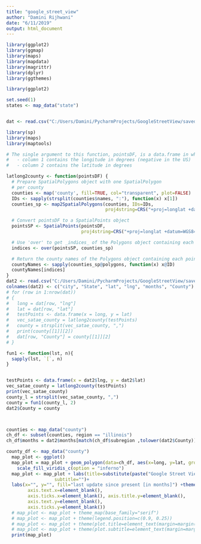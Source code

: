 ```yaml
---
title: "google_street_view"
author: "Damini Rijhwani"
date: "6/11/2019"
output: html_document
---
```


```r

library(ggplot2)
library(ggmap)
library(maps)
library(mapdata)
library(magrittr)
library(dplyr)
library(ggthemes)

library(ggplot2)

set.seed(1)
states <- map_data("state")


dat <- read.csv("C:/Users/Damini/PycharmProjects/GoogleStreetView/saved.csv", header = TRUE, stringsAsFactors = FALSE)

library(sp)
library(maps)
library(maptools)

# The single argument to this function, pointsDF, is a data.frame in which:
#   - column 1 contains the longitude in degrees (negative in the US)
#   - column 2 contains the latitude in degrees

latlong2county <- function(pointsDF) {
  # Prepare SpatialPolygons object with one SpatialPolygon
  # per county
  counties <- map('county', fill=TRUE, col="transparent", plot=FALSE)
  IDs <- sapply(strsplit(counties$names, ":"), function(x) x[1])
  counties_sp <- map2SpatialPolygons(counties, IDs=IDs,
                                     proj4string=CRS("+proj=longlat +datum=WGS84"))

  # Convert pointsDF to a SpatialPoints object
  pointsSP <- SpatialPoints(pointsDF,
                            proj4string=CRS("+proj=longlat +datum=WGS84"))

  # Use 'over' to get _indices_ of the Polygons object containing each point
  indices <- over(pointsSP, counties_sp)

  # Return the county names of the Polygons object containing each point
  countyNames <- sapply(counties_sp@polygons, function(x) x@ID)
  countyNames[indices]
}
dat2 <- read.csv("C:/Users/Damini/PycharmProjects/GoogleStreetView/saved3.csv", header = TRUE, stringsAsFactors = FALSE)
colnames(dat2) <- c("city", "State", "lat", "lng", "months", "County")
# for (row in 1:nrow(dat))
# {
#   long = dat[row, "lng"]
#   lat = dat[row, "lat"]
#   testPoints <- data.frame(x = long, y = lat)
#   vec_satae_county = latlong2county(testPoints)
#   county = strsplit(vec_satae_county, ",")
#   print(county[[1]][2])
#   dat[row, "County"] = county[[1]][2]
# }

fun1 <- function(lst, n){
  sapply(lst, `[`, n)
}


testPoints <- data.frame(x = dat2$lng, y = dat2$lat)
vec_satae_county = latlong2county(testPoints)
print(vec_satae_county)
county_l = strsplit(vec_satae_county, ",")
county = fun1(county_l, 2)
dat2$County = county



counties <- map_data("county")
ch_df <- subset(counties, region == "illinois")
ch_df$months = dat2$months[match(ch_df$subregion ,tolower(dat2$County))]

county_df <- map_data("county")
  map_plot <- ggplot()
  map_plot = map_plot + geom_polygon(data=ch_df, aes(x=long, y=lat, group = group, fill=ch_df$months),colour="black") +
    scale_fill_viridis_c(option = "inferno")
  map_plot <- map_plot + labs(title=substitute(paste("Google Street View Average Last Update of street Images in Chicago")),
                  subtitle="")+
  labs(x="", y="", fill="last update since present [in months]") +theme(axis.title.x=element_blank(),
        axis.text.x=element_blank(),
        axis.ticks.x=element_blank(), axis.title.y=element_blank(),
        axis.text.y=element_blank(),
        axis.ticks.y=element_blank())
  # map_plot <- map_plot + theme_map(base_family="serif")
  # map_plot <- map_plot + theme(legend.position=c(0.9, 0.25))
  # map_plot <- map_plot + theme(plot.title=element_text(margin=margin(b=3), size=16,))
  # map_plot <- map_plot + theme(plot.subtitle=element_text(margin=margin(b=-10), size=13, ))
  print(map_plot)

```

